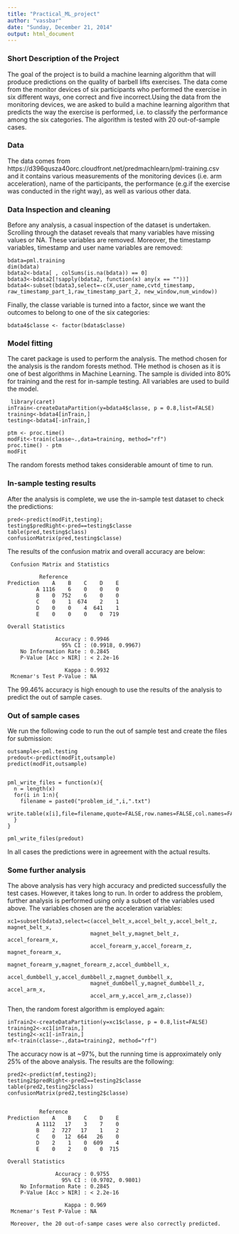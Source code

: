 ```yaml
---
title: "Practical_ML_project"
author: "vassbar"
date: "Sunday, December 21, 2014"
output: html_document
---
```





### Short Description of the Project ########

  The goal of the project is to build a machine learning algorithm
  that will produce predictions on the quality of barbell lifts exercises.
  The data come from the monitor devices of six participants who performed the 
  exercise in six different ways, one correct and five incorrect.Using the data 
  from the monitoring devices, we are asked to build a machine learning algorithm
  that predicts the way the exercise is performed, i.e. to classify the performance 
  among the six categories. The algorithm is tested with 20 out-of-sample cases.



### Data ###############

 The data comes from https://d396qusza40orc.cloudfront.net/predmachlearn/pml-training.csv
 and it contains various measurements of the monitoring devices (i.e. arm acceleration),
 name of the participants, the performance (e.g.if the exercise was conducted in the right way), as well as various other data.
 
### Data Inspection and cleaning######

 Before any analysis, a casual inspection of the dataset is undertaken. Scrolling 
 through the dataset reveals that many variables have missing values or NA. These
 variables are removed. Moreover, the timestamp variables, timestamp and user name
 variables are removed:
 
``` 
bdata=pml.training
dim(bdata)
bdata2<-bdata[ , colSums(is.na(bdata)) == 0]
bdata3<-bdata2[!sapply(bdata2, function(x) any(x == ""))]
bdata4<-subset(bdata3,select=-c(X,user_name,cvtd_timestamp, raw_timestamp_part_1,raw_timestamp_part_2, new_window,num_window))
``` 

 Finally, the classe variable is turned into a factor, since we want the outcomes
 to belong to one of the six categories:
 
``` 
bdata4$classe <- factor(bdata$classe)
```
### Model fitting #####
 
 The caret package is used to perform the analysis. The method chosen for the
 analysis is the random forests method. THe method is chosen as it is one of best algorithms in 
 Machine Learning. The sample is divided into 80% for training  and the rest for in-sample testing.
 All variables are used to build the model.
 
 
``` 
 library(caret)
inTrain<-createDataPartition(y=bdata4$classe, p = 0.8,list=FALSE)
training<-bdata4[inTrain,]
testing<-bdata4[-inTrain,]

ptm <- proc.time()
modFit<-train(classe~.,data=training, method="rf")
proc.time() - ptm
modFit
```

 The random forests method takes considerable amount of time to run.
 
 

### In-sample testing results ######

 After the analysis is complete, we use the in-sample test dataset to check the predictions:
 
``` 
pred<-predict(modFit,testing);
testing$predRight<-pred==testing$classe
table(pred,testing$class)
confusionMatrix(pred,testing$classe)
```

 The results of the confusion matrix and overall accuracy are below:
 
``` 
 Confusion Matrix and Statistics

          Reference
Prediction    A    B    C    D    E
         A 1116    6    0    0    0
         B    0  752    6    0    0
         C    0    1  674    2    1
         D    0    0    4  641    1
         E    0    0    0    0  719

Overall Statistics
                                          
               Accuracy : 0.9946          
                 95% CI : (0.9918, 0.9967)
    No Information Rate : 0.2845          
    P-Value [Acc > NIR] : < 2.2e-16       
                                          
                  Kappa : 0.9932          
 Mcnemar's Test P-Value : NA            
``` 
 
 The 99.46% accuracy is high enough to use the results of the analysis 
 to predict the out of sample cases.
 
 
### Out of sample cases ####

 We run the following code to run the out of sample test
 and create the files for submission:

```
outsample<-pml.testing
predout<-predict(modFit,outsample)
predict(modFit,outsample)


pml_write_files = function(x){
  n = length(x)
  for(i in 1:n){
    filename = paste0("problem_id_",i,".txt")
    write.table(x[i],file=filename,quote=FALSE,row.names=FALSE,col.names=FALSE)
  }
}

pml_write_files(predout)
```

 In all cases the predictions were in agreement with the actual results.



### Some further analysis ####

 The above analysis has very high accuracy and predicted successfully the test cases. However, 
 it takes long to run. In order to address the problem, further analysis is performed using only
 a subset of the variables used above. The variables chosen are the acceleration variables:
 
```
xc1=subset(bdata3,select=c(accel_belt_x,accel_belt_y,accel_belt_z, magnet_belt_x,                                
                          magnet_belt_y,magnet_belt_z, accel_forearm_x,
                          accel_forearm_y,accel_forearm_z, magnet_forearm_x,
                          magnet_forearm_y,magnet_forearm_z,accel_dumbbell_x,
                          accel_dumbbell_y,accel_dumbbell_z,magnet_dumbbell_x,
                          magnet_dumbbell_y,magnet_dumbbell_z, accel_arm_x,
                          accel_arm_y,accel_arm_z,classe))
```
 
 Then, the random forest algorithm is employed again:
 
```
inTrain2<-createDataPartition(y=xc1$classe, p = 0.8,list=FALSE)
training2<-xc1[inTrain,]
testing2<-xc1[-inTrain,]
mf<-train(classe~.,data=training2, method="rf")
```

 The accuracy now is at ~97%, but the running time is approximately only 25% of the above 
 analysis. The results are the following:
 
```
pred2<-predict(mf,testing2);
testing2$predRight<-pred2==testing2$classe
table(pred2,testing2$class)
confusionMatrix(pred2,testing2$classe)
```

```

          Reference
Prediction    A    B    C    D    E
         A 1112   17    3    7    0
         B    2  727   17    1    2
         C    0   12  664   26    0
         D    2    1    0  609    4
         E    0    2    0    0  715

Overall Statistics
                                          
               Accuracy : 0.9755          
                 95% CI : (0.9702, 0.9801)
    No Information Rate : 0.2845          
    P-Value [Acc > NIR] : < 2.2e-16       
                                          
                  Kappa : 0.969           
 Mcnemar's Test P-Value : NA              
```

     Moreover, the 20 out-of-sampe cases were also correctly predicted.



